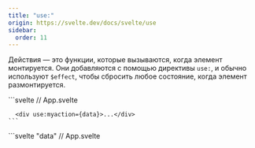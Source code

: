 ```yaml
---
title: "use:"
origin: https://svelte.dev/docs/svelte/use
sidebar:
  order: 11
---
```


Действия — это функции, которые вызываются, когда элемент монтируется. Они добавляются с помощью директивы `use:`, и обычно используют `$effect`, чтобы сбросить любое состояние, когда элемент размонтируется.


<Tabs syncKey="lang">
  <TabItem label="JS">
    ```svelte
      // App.svelte
      <script>
        /** @type {import('svelte/action').Action} */
        function myaction(node) {
          // узел был смонтирован в DOM

          $effect(() => {
            // настройка происходит здесь

            return () => {
              // очистка происходит здесь
            };
          });
        }
      </script>

      <div use:myaction>...</div>
    ```
  </TabItem>
  <TabItem label="TS">
    ```svelte
      // App.svelte
      <script lang="ts">
        import type { Action } from 'svelte/action';

        const myaction: Action = (node) => {
          // узел был смонтирован в DOM

          $effect(() => {
            // настройка происходит здесь

            return () => {
              // очистка происходит здесь
            };
          });
        };
      </script>

      <div use:myaction>...</div>
    ```
  </TabItem>
</Tabs>

Действие может быть вызвано с аргументом:

<Tabs syncKey="lang">
  <TabItem label="JS">
    ```svelte "data"
      // App.svelte
      <script>
        /** @type {import('svelte/action').Action} */
        function myaction(node, data) {
          // ...
        }
      </script>

      <div use:myaction={data}>...</div>
    ```
  </TabItem>
  <TabItem label="TS">
    ```svelte "data"
      // App.svelte
      <script lang="ts">
        import type { Action } from 'svelte/action';

        const myaction: Action = (node, data) => {
          // ...
        };
      </script>

      <div use:myaction={data}>...</div>
    ```
  </TabItem>
</Tabs>

Действие вызывается только один раз (но не во время серверного рендеринга) — оно _не_ будет выполняться снова, если аргумент изменится.

:::caution
До руны `$effect` действия могли возвращать объект с методами `update` и `destroy`, где `update` вызывался с последним значением аргумента, если оно изменялось. Предпочтительно использовать эффекты.
:::

## Типизация

Интерфейс `Action` принимает три необязательных аргумента типа — тип узла (который может быть `Element`, если действие применяется ко всему), параметр и любые пользовательские обработчики событий, созданные действием:

<Tabs syncKey="lang">
  <TabItem label="JS">
    ```svelte
      // App.svelte
      <script>
        /**
         * @type {import('svelte/action').Action<
         * 	HTMLDivElement,
         * 	undefined,
         * 	{
         * 		onswiperight: (e: CustomEvent) => void;
         * 		onswipeleft: (e: CustomEvent) => void;
         * 		// ...
         * 	}
         * >}
         */
        function gestures(node) {
          $effect(() => {
            // ...
            node.dispatchEvent(new CustomEvent('swipeleft'));

            // ...
            node.dispatchEvent(new CustomEvent('swiperight'));
          });
        }
      </script>

      <div
        use:gestures
        onswipeleft={next}
        onswiperight={prev}
      >...</div>
    ```
  </TabItem>
  <TabItem label="TS">
    ```svelte
      // App.svelte
      <script lang="ts">
        import type { Action } from 'svelte/action';

        const gestures: Action<
          HTMLDivElement,
          undefined,
          {
            onswiperight: (e: CustomEvent) => void;
            onswipeleft: (e: CustomEvent) => void;
            // ...
          }
        > = (node) => {
          $effect(() => {
            // ...
            node.dispatchEvent(new CustomEvent('swipeleft'));

            // ...
            node.dispatchEvent(new CustomEvent('swiperight'));
          });
        };
      </script>

      <div
        use:gestures
        onswipeleft={next}
        onswiperight={prev}
      >...</div>
    ```
  </TabItem>
</Tabs>
